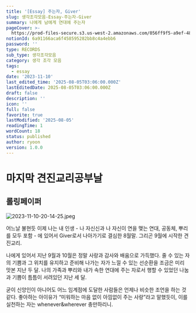 ```yaml
---
title: '[Essay] 주는자, Giver'
slug: 생각조각모음-Essay-주는자-Giver
summary: 나에게 남에게 연대에 주는자
pageCover: >-
  https://prod-files-secure.s3.us-west-2.amazonaws.com/056ff9f5-a9ef-486f-8acb-9eef51d06a2d/12c76915-b812-427e-b1c2-506ff5393b21/2023-11-10-20-14-25.jpeg?X-Amz-Algorithm=AWS4-HMAC-SHA256&X-Amz-Content-Sha256=UNSIGNED-PAYLOAD&X-Amz-Credential=ASIAZI2LB4665KNYKHHY%2F20250805%2Fus-west-2%2Fs3%2Faws4_request&X-Amz-Date=20250805T031001Z&X-Amz-Expires=3600&X-Amz-Security-Token=IQoJb3JpZ2luX2VjEBoaCXVzLXdlc3QtMiJHMEUCIEIFY4pg2LG%2FvGY4KmTeEOCNGlSWIgxz%2Ffjw5NCaDELWAiEA%2BOVWStcXqfCbmYYNDM8RBh4OdEInQAzW9G%2FgacVj75kq%2FwMIUxAAGgw2Mzc0MjMxODM4MDUiDK5iuoRL6OhExFJUqSrcA2upEhTS5cP%2Fii8htb3XJDI41pxg8MwLlU6yGrC4bkxNIbrplYjwfHCkyQMwnF3NxkvMl1%2B8QuiLPg6IsEo1aubpll63XXInRrNsiSvfyZdS4nW%2B8GRepd%2FGY8JiQKrGJpK3HogBzge5nAQmxs9bY%2BGOwiviLlV%2F840RFU38fZELVZIAJgeni3tFgp8qu1FXqcqAX%2BBXs3uNF12xdTxkZut6Tltr2K19Z%2FXyZ3Tb85ucOHshVS%2B9Z%2Bfu0wrs8ojw4RalmPo%2BKM7STP4B4sV2iGJSLqSASZ3yS1KZ9NDZyROiJra5ADHCabLI55bRIuNvi2%2FQG6KKLG7VPEG21ymrHwysU1cfTVE%2Fx5Awj7Rdr9dV%2Bkhr7dYzMukZUz1KvYMo2Zd2zmu%2FKsynwVmv9XN4Y%2F1B%2BBq%2FukgIe4BtmnO8JGnsEkrJLwkqFAHcX68lHn6Bk%2FeDkhwSZgDBfaIQ8jt%2FVjaUzZZk53kJer3KZJUhQAOTnyG7BI2kim9z6BWIqoVgA85RQunllKd6XfawHubUxkhY52KWIcQb7DHQJNzXWx9p33n7N0pnq%2FVbXS%2FRbuB4bzt7hlNBkdrGqZ40Fcmy4GPIQRhQH1qme0aH663KAYPO3DjLASYhvXIwbYPNMNnKxcQGOqUBnGamFBS50r%2F49jLN9XKCfQg4AB4Y52sO0akGIXan77Exlq0B7mvINKqS8wCwb3Uy73XGgUlGodTf7Yr%2BzTSw6sbgtmZZn0TUD6mQwsrtwTFKKY1vXcLXs5VHsht6uzlFLLlwGdyPXJawekCMtuUa7NX2g%2Fwzm9lbX%2FtQ006197J86NbkQ1P5VjcAdFVbEJG71ijRF0evDBGBBmIJfZOHHgo52M%2BD&X-Amz-Signature=7384a46051c346a81956f434d3aed6fd28722b7bece1cb44b1d087501b468263&X-Amz-SignedHeaders=host&x-amz-checksum-mode=ENABLED&x-id=GetObject
notionId: 6a91166aca6f458595282bb8c4a4ebb6
password: ''
type: RECORDS
sub_type: 생각조각모음
category: 생각 조각 모음
tags:
  - essay
date: '2023-11-10'
last_edited_time: '2025-08-05T03:06:00.000Z'
lastEditedDate: 2025-08-05T03:06:00.000Z
draft: false
description: ''
icon: ''
full: false
favorite: true
lastModified: '2025-08-05'
readingTime: 1
wordCount: 18
status: published
author: ryoon
version: 1.0.0
---
```


# 마지막 견진교리공부날


## 롤링페이퍼


![2023-11-10-20-14-25.jpeg](https://prod-files-secure.s3.us-west-2.amazonaws.com/056ff9f5-a9ef-486f-8acb-9eef51d06a2d/88e6b68d-70d2-4f42-81ab-4f5fb492ecf3/2023-11-10-20-14-25.jpeg?X-Amz-Algorithm=AWS4-HMAC-SHA256&X-Amz-Content-Sha256=UNSIGNED-PAYLOAD&X-Amz-Credential=ASIAZI2LB466ZCUU7CAG%2F20250805%2Fus-west-2%2Fs3%2Faws4_request&X-Amz-Date=20250805T031059Z&X-Amz-Expires=3600&X-Amz-Security-Token=IQoJb3JpZ2luX2VjEBoaCXVzLXdlc3QtMiJIMEYCIQDrzV2FoETxKR8K0136tOx9t0PC44MQ7WzKGfgNxBs8DAIhAP4FU758Xi%2FZZjlGPwmFGh2imXtdXGhIt1P83k6VRKE1Kv8DCFMQABoMNjM3NDIzMTgzODA1IgwrZIJdz%2Bxom%2FTalZUq3AMgSJ3jUPR3rsmAEkm1LSy6QhG4V0WzoUNJwhvSSCgaMJaUZA97NTUHJ0HnmxpC7VEj5u35HD%2BTz9PuHxh7LqW%2B0pciwv83gTCI%2Fg8WVgDJL8hbNNOfr1g5WhR36JuSIGzLbX5JmWkWrqjUYunM5t1y3d2nGGGg7CAV%2FowcTRh5r8y7xbBqHj1wdrK3yYi7TBWFopa2yqJ0W0Mm6BudLwA7onjegn0fzBgrGi8BFFx%2BL7BruEgWdtho3IoqTDmO9AdOE8UWV6cFUDZMDYiGNdmYiFtqSBLC%2BrfABbafO5m95mS9IYN8nQXFKoSFUh0rSPNYgPBH4l2lqGjk3%2F9kLGxA1Ic7goUvOTVDwY6PmDP4bO6JAW%2FN0UWnADQzW%2FPZkkLFdvaZknbvodbXbTzi633Ia46WgKk8DWNTkYrhjbmv44IYx6HEj6ibuIlBlU%2BHMSryQfhqAwwA7ANdnY8LCQ9sRxVIhyFxPW69pN9nbV6VQmjEIpVL2z2GDdajcBtsxz0w2Yxqb5O4s6Y0ItYV5Uc6SeNg%2F9fdW%2Bb9tUx8ey6sdHQ20FYnvYsDxCLUz5NNn18t4NobDoE2aSRmGEoRkmm8X6VXsm25WUbcx7h7CcRGJYzyGTHVbrYK9ELk9jDRysXEBjqkAVJYK1rpExTvanrChZZVE7uahb1bKjm1qx0T4400plvTH0wOSw7al9nq0kR8gRuYMhpjgITzIhDIftACI4eIE%2F8ep6RoYqaUKFgeU1jncSX1hPG7OOz5FC0sqfJfa3FxzI6slKh0FeaZTtWmH6Z8eEtO6hQAUxfmmDOngndko%2F8i6rG5wuSEJMvGPIcA0zUWN1TEUOTjOAIWIij7KMZqGBA2bVrH&X-Amz-Signature=3120ee1b0d2e66123d8324935b772e211c51183001f3b9dac5484f5ef7e87b5e&X-Amz-SignedHeaders=host&x-amz-checksum-mode=ENABLED&x-id=GetObject)


 어느날 불현듯 이제 나는 내 인생 - 나 자신신과 나 자신이 연을 맺는 연대, 공동체, 뿌리를 모두 포함 - 에 있어서 Giver로서 나아가기로 결심한 8월말. 그리곤 9월에 시작한 견진교리. 


나에게 있어서 지난 9월과 10월은 정말 사랑과 감사와 배움으로 가득했다. 줄 수 있는 자의 기쁨과 그 위치를 유지하고 준비해 나가는 자가 느낄 수 있는 선순환을 조금은 미리 맛본 지난 두 달. 나의 가족과 뿌리와 내가 속한 연대에 주는 자로서 행할 수 있었던 나눔과 기쁨이 틈틈이 서려있던 지난 세 달. 


굳이 신앙인이 아니어도 어느 임계점에 도달한 사람들은 언제나 비슷한 조언을 하는 것 같다. 좋아하는 아이유가 “미워하는 마음 없이 아낌없이 주는 사랑”라고 말했듯이, 이를 실천하는 자는 whenever&wherever 충만하리니.

